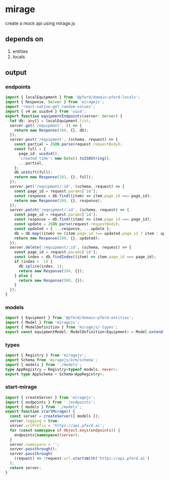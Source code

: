 # mirage

create a mock api using mirage.js

## depends on

1. entities
2. locals

## output

### endpoints

```typescript title="equipment.endpoints.ts"
import { localEquipment } from '@pferd/domain-pferd-locals';
import { Response, Server } from 'miragejs';
import 'react-native-get-random-values';
import { v4 as uuidv4 } from 'uuid';
export function equipmentEndpoints(server: Server) {
  let db: any[] = localEquipment.list;
  server.get('/equipment', () => {
    return new Response(200, {}, db);
  });
  server.post('/equipment', (schema, request) => {
    const partial = JSON.parse(request.requestBody);
    const full = {
      page_id: uuidv4(),
      'created time': new Date().toISOString(),
      ...partial,
    };
    db.unshift(full);
    return new Response(201, {}, full);
  });
  server.get('/equipment/:id', (schema, request) => {
    const page_id = request.params['id'];
    const response = db.find((item) => item.page_id === page_id);
    return new Response(200, {}, response);
  });
  server.patch('/equipment/:id', (schema, request) => {
    const page_id = request.params['id'];
    const response = db.find((item) => item.page_id === page_id);
    const update = JSON.parse(request.requestBody);
    const updated = { ...response, ...update };
    db = db.map((item) => (item.page_id !== updated.page_id ? item : updated));
    return new Response(200, {}, updated);
  });
  server.delete('/equipment/:id', (schema, request) => {
    const page_id = request.params['id'];
    const index = db.findIndex((item) => item.page_id === page_id);
    if (index > -1) {
      db.splice(index, 1);
      return new Response(204, {});
    } else {
      return new Response(500, {});
    }
  });
}
```

### models

```typescript title="equipment.model.ts"
import { Equipment } from '@pferd/domain-pferd-entities';
import { Model } from 'miragejs';
import { ModelDefinition } from 'miragejs/-types';
export const equipmentModel: ModelDefinition<Equipment> = Model.extend({});
```

### types

```typescript title="types.ts"
import { Registry } from 'miragejs';
import Schema from 'miragejs/orm/schema';
import { models } from './models';
type AppRegistry = Registry<typeof models, never>;
export type AppSchema = Schema<AppRegistry>;
```

### start-mirage

```typescript title="start-mirage.ts"
import { createServer } from 'miragejs';
import { endpoints } from './endpoints';
import { models } from './models';
export function startMirage() {
  const server = createServer({ models });
  server.logging = true;
  server.urlPrefix = 'https://api.pferd.ai';
  for (const namespace of Object.keys(endpoints)) {
    endpoints[namespace](server);
  }
  server.namespace = '';
  server.passthrough();
  server.passthrough(
    (request) => !request.url.startsWith('https://api.pferd.ai')
  );
  return server;
}
```

